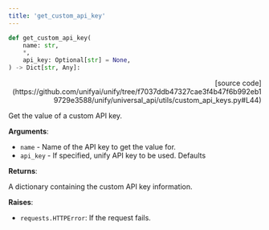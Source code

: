 ```yaml
---
title: 'get_custom_api_key'
---
```


```python
def get_custom_api_key(
    name: str,
    *,
    api_key: Optional[str] = None,
) -> Dict[str, Any]:
```

<p align="right">[source code](https://github.com/unifyai/unify/tree/f7037ddb47327cae3f4b47f6b992eb19729e3588/unify/universal_api/utils/custom_api_keys.py#L44)</p>

Get the value of a custom API key.

**Arguments**:

- `name` - Name of the API key to get the value for.
- `api_key` - If specified, unify API key to be used. Defaults



**Returns**:

A dictionary containing the custom API key information.



**Raises**:

- `requests.HTTPError`: If the request fails.